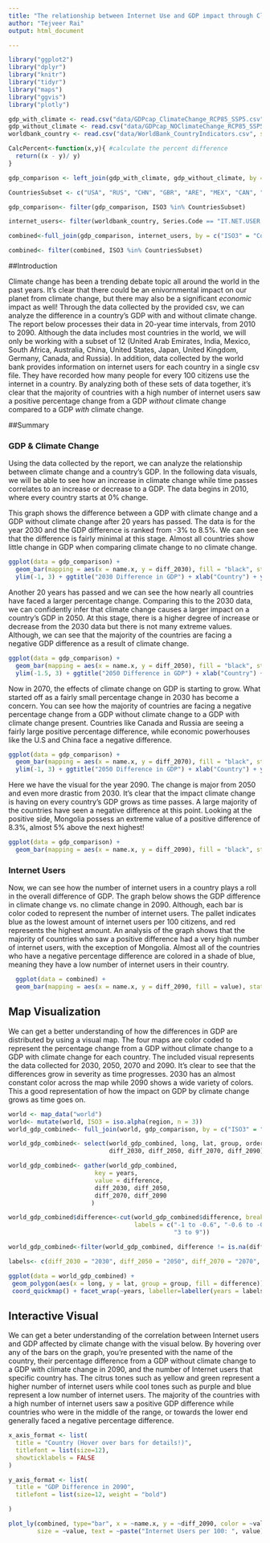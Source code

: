 ```yaml
---
title: "The relationship between Internet Use and GDP impact through Climate Change"
author: "Tejveer Rai"
output: html_document

---
```


```r
library("ggplot2")
library("dplyr")
library("knitr")
library("tidyr")
library("maps")
library("ggvis")
library("plotly")

gdp_with_climate <- read.csv("data/GDPcap_ClimateChange_RCP85_SSP5.csv", stringsAsFactors = FALSE)
gdp_without_climate <- read.csv("data/GDPcap_NOClimateChange_RCP85_SSP5.csv", stringsAsFactors = FALSE)
worldbank_country <- read.csv("data/WorldBank_CountryIndicators.csv", stringsAsFactors = FALSE)

CalcPercent<-function(x,y){ #calculate the percent difference
  return((x - y)/ y)
}

gdp_comparison <- left_join(gdp_with_climate, gdp_without_climate, by = c("ISO3" = "ISO3")) %>% select(ISO3, name.x, X2010.x, X2010.y, X2030.x, X2030.y, X2050.x, X2050.y, X2070.x, X2070.y, X2090.x, X2090.y) %>% mutate(diff_2010 = CalcPercent(X2010.x, X2010.y), diff_2030 = CalcPercent(X2030.x, X2030.y), diff_2050 = CalcPercent(X2050.x, X2050.y), diff_2070 = CalcPercent(X2070.x, X2070.y), diff_2090 = CalcPercent(X2090.x, X2090.y)) %>% select(ISO3,name.x, diff_2010, diff_2030, diff_2050, diff_2070, diff_2090) 

CountriesSubset <- c("USA", "RUS", "CHN", "GBR", "ARE", "MEX", "CAN", "ZAF", "AUS", "JPN", "IND", "DEU")

gdp_comparison<- filter(gdp_comparison, ISO3 %in% CountriesSubset)

internet_users<- filter(worldbank_country, Series.Code == "IT.NET.USER.P2") 

combined<-full_join(gdp_comparison, internet_users, by = c("ISO3" = "Country.Code"))

combined<- filter(combined, ISO3 %in% CountriesSubset)

```
##Introduction

Climate change has been a trending debate topic all around the world in the past years. It's clear that there could be an enivornmental impact on our planet from climate change, but there may also be a significant _economic_ impact as well! Through the data collected by the provided csv, we can analyze the difference in a country's GDP with and without climate change. The report below processes their data in 20-year time intervals, from 2010 to 2090. Although the data includes most countries in the world, we will only be working with a subset of 12 (United Arab Emirates, India, Mexico, South Africa, Australia, China, United States, Japan, United Kingdom, Germany, Canada, and Russia). In addition, data collected by the world bank provides information on internet users for each country in a single csv file. They have recorded how many people for every 100 citizens use the internet in a country. By analyzing both of these sets of data together, it's clear that the majority of countries with a high number of internet users saw a positive percentage change from a GDP _without_ climate change compared to a GDP _with_ climate change. 

##Summary

### GDP & Climate Change

Using the data collected by the report, we can analyze the relationship between climate change and a country's GDP. In the following data visuals, we will be able to see how an increase in climate change while time passes correlates to an increase or decrease to a GDP. The data begins in 2010, where every country starts at 0% change. 

This graph shows the difference between a GDP with climate change and a GDP without climate change after 20 years has passed. The data is for the year 2030 and the GDP difference is ranked from -3% to 8.5%. We can see that the difference is fairly minimal at this stage. Almost all countries show little change in GDP when comparing climate change to no climate change. 

```r

ggplot(data = gdp_comparison) + 
  geom_bar(mapping = aes(x = name.x, y = diff_2030), fill = "black", stat="identity") +
  ylim(-1, 3) + ggtitle("2030 Difference in GDP") + xlab("Country") + ylab("% Change") + theme(axis.text.x = element_text(angle=30, hjust=1), axis.text = element_text(size=20), axis.title = element_text(size=25, face="bold"), plot.title = element_text(size=25, face="bold"))

```

Another 20 years has passed and we can see the how nearly all countries have faced a larger percentage change. Comparing this to the 2030 data, we can confidently infer that climate change causes a larger impact on a country's GDP in 2050. At this stage, there is a higher degree of increase or decrease from the 2030 data but there is not many extreme values. Although, we can see that the majority of the countries are facing a negative GDP difference as a result of climate change.

```r
ggplot(data = gdp_comparison) + 
  geom_bar(mapping = aes(x = name.x, y = diff_2050), fill = "black", stat="identity") +
  ylim(-1.5, 3) + ggtitle("2050 Difference in GDP") + xlab("Country") + ylab("% Change") + theme(axis.text.x = element_text(angle=30, hjust=1), axis.text = element_text(size=20), axis.title = element_text(size=25, face="bold"), plot.title = element_text(size=25, face="bold"))
```

Now in 2070, the effects of climate change on GDP is starting to grow. What started off as a fairly small percentage change in 2030 has become a concern. You can see how the majority of countries are facing a negative percentage change from a GDP without climate change to a GDP with climate change present. Countries like Canada and Russia are seeing a fairly large positive percentage difference, while economic powerhouses like the U.S and China face a negative difference. 

```r
ggplot(data = gdp_comparison) + 
  geom_bar(mapping = aes(x = name.x, y = diff_2070), fill = "black", stat="identity") +
  ylim(-1, 3) + ggtitle("2050 Difference in GDP") + xlab("Country") + ylab("% Change") + theme(axis.text.x = element_text(angle=30, hjust=1), axis.text = element_text(size=20), axis.title = element_text(size=25, face="bold"), plot.title = element_text(size=25, face="bold"))
```

Here we have the visual for the year 2090. The change is major from 2050 and even more drastic from 2030. It's clear that the impact climate change is having on every country's GDP grows as time passes. A large majority of the countries have seen a negative difference at this point. Looking at the positive side, Mongolia possess an extreme value of a positive difference of 8.3%, almost 5% above the next highest! 

```r
ggplot(data = gdp_comparison) + 
  geom_bar(mapping = aes(x = name.x, y = diff_2090), fill = "black", stat="identity") + ggtitle("2090 Difference in GDP") + xlab("Country") + ylab("% Change") + theme(axis.text.x = element_text(angle=30, hjust=1), axis.text = element_text(size=20), axis.title = element_text(size=25, face="bold"), plot.title = element_text(size=25, face="bold"))
```

### Internet Users

Now, we can see how the number of internet users in a country plays a roll in the overall difference of GDP. The graph below shows the GDP difference in climate change vs. no climate change in 2090. Although, each bar is color coded to represent the number of internet users. The pallet indicates blue as the lowest amount of internet users per 100 citizens, and red represents the highest amount. An analysis of the graph shows that the majority of countries who saw a positive difference had a very high number of internet users, with the exception of Mongolia. Almost all of the countries who have a negative percentage difference are colored in a shade of blue, meaning they have a low number of internet users in their country.

```r

  ggplot(data = combined) + 
  geom_bar(mapping = aes(x = name.x, y = diff_2090, fill = value), stat="identity")+ scale_fill_gradient(limits=c(0, 100), low="blue", high="red") + ggtitle("2090 Difference in GDP vs. Number of Internet Users") + xlab("Country") + ylab("% Change") + labs(fill="Number of Internet Users per 100: ") + theme(axis.text.x = element_text(angle=45, hjust=1), axis.text = element_text(size=25), axis.title = element_text(size=30), plot.title = element_text(size=30),legend.position = "bottom", legend.text=element_text(size=25), legend.title = element_text(size=30), legend.key.height = unit(4, 'lines'), legend.key.width = unit(5, 'lines'))

```

## Map Visualization

We can get a better understanding of how the differences in GDP are distributed by using a visual map. The four maps are color coded to represent the percentage change from a GDP without climate change to a GDP with climate change for each country. The included visual represents the data collected for 2030, 2050, 2070 and 2090. It's clear to see that the differences grow in severity as time progresses. 2030 has an almost constant color across the map while 2090 shows a wide variety of colors. This a good representation of how the impact on GDP by climate change grows as time goes on. 

```r
world <- map_data("world")
world<- mutate(world, ISO3 = iso.alpha(region, n = 3))
world_gdp_combined<- full_join(world, gdp_comparison, by = c("ISO3" = "ISO3"))

world_gdp_combined<- select(world_gdp_combined, long, lat, group, order, region, ISO3, 
                            diff_2030, diff_2050, diff_2070, diff_2090)

world_gdp_combined<- gather(world_gdp_combined, 
                        key = years, 
                        value = difference, 
                        diff_2030, diff_2050, 
                        diff_2070, diff_2090
                       )

world_gdp_combined$difference<-cut(world_gdp_combined$difference, breaks=c(-1, -.6, -.2, .2, .6, 1, 3, 9), 
                                   labels = c("-1 to -0.6", "-0.6 to -0.2", "-0.2 to 0.2", "0.2 to 0.6","0.6 to 1", "1 to 3", 
                                              "3 to 9"))

world_gdp_combined<-filter(world_gdp_combined, difference != is.na(difference))

labels<- c(diff_2030 = "2030", diff_2050 = "2050", diff_2070 = "2070", diff_2090 = "2090")

ggplot(data = world_gdp_combined) +
 geom_polygon(aes(x = long, y = lat, group = group, fill = difference)) +
 coord_quickmap() + facet_wrap(~years, labeller=labeller(years = labels)) + labs(fill="Difference in GDP (%) from presence of climate change: ") + theme(plot.title = element_text(size=30, face = "bold"), axis.text = element_text(size=20), axis.title = element_text(size=30, face = "bold"), legend.text=element_text(size=25), legend.title = element_text(size=30, face = "bold"), legend.key.height = unit(4, 'lines'), legend.position = "bottom", strip.text.x = element_text(size = 25)) + scale_fill_brewer(type = 'qual', palette = 3) + xlab("Longitude") + ylab("Latitude") + ggtitle("GDP Difference Global Visual")


```


## Interactive Visual

We can get a beter understanding of the correlation between Internet users and GDP affected by climate change with the visual below. By hovering over any of the bars on the graph, you're presented with the name of the country, their percentage difference from a GDP without climate change to a GDP with climate change in 2090, and the number of Internet users that specific country has. The citrus tones such as yellow and green represent a higher number of internet users while cool tones such as purple and blue represent a low number of internet users. The majority of the countries with a high number of internet users saw a positive GDP difference while countries who were in the middle of the range, or towards the lower end generally faced a negative percentage difference.

```r
x_axis_format <- list(
  title = "Country (Hover over bars for details!)",
  titlefont = list(size=12),
  showticklabels = FALSE
)

y_axis_format <- list(
  title = "GDP Difference in 2090",
  titlefont = list(size=12, weight = "bold")

)

plot_ly(combined, type="bar", x = ~name.x, y = ~diff_2090, color = ~value,
        size = ~value, text = ~paste("Internet Users per 100: ", value)) %>% layout(title = "Internet Users compared to GDP affected by Climate Change in 2090", xaxis = x_axis_format, yaxis = y_axis_format)

```








